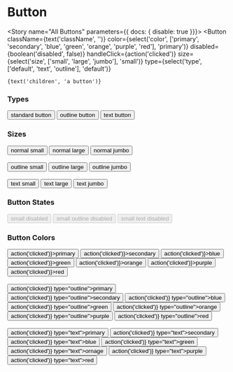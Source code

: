 

<Meta component={Button} title="Components/Atoms/Button" />

# Button
<Description of={Button} />
<Props of={Button} />

<Story name="All Buttons" parameters={{ docs: { disable: true }}}>
  <Button
    className={text('className', '')}
    color={select('color', ['primary', 'secondary', 'blue', 'green', 'orange', 'purple', 'red'], 'primary')}
    disabled={boolean('disabled', false)}
    handleClick={action('clicked')}
    size={select('size', ['small', 'large', 'jumbo'], 'small')}
    type={select('type', ['default', 'text', 'outline'], 'default')}
  >
    {text('children', 'a button')}
  </Button>
</Story>

### Types
<Preview>
  <Story name="Button Types">
    <div>
      <Button handleClick={action('clicked')}>standard button</Button>
      <Button handleClick={action('clicked')} type="outline">outline button</Button>
      <Button handleClick={action('clicked')} type="text">text button</Button>
    </div>
  </Story>
</Preview>

### Sizes
<Preview>
  <Story name="Button Sizes">
    <div>
      <div>
        <Button handleClick={action('clicked')} size="small">normal small</Button>
        <Button handleClick={action('clicked')} size="large">normal large</Button>
        <Button handleClick={action('clicked')} size="jumbo">normal jumbo</Button>
      </div>
      <br />
      <div>
        <Button handleClick={action('clicked')} size="small" type="outline">outline small</Button>
        <Button handleClick={action('clicked')} size="large" type="outline">outline large</Button>
        <Button handleClick={action('clicked')} size="jumbo" type="outline">outline jumbo</Button>
      </div>
      <br />
      <div>
        <Button handleClick={action('clicked')} size="small" type="text">text small</Button>
        <Button handleClick={action('clicked')} size="large" type="text">text large</Button>
        <Button handleClick={action('clicked')} size="jumbo" type="text">text jumbo</Button>
      </div>
    </div>
  </Story>
</Preview>

### Button States
<Preview>
  <Story name="Button States">
    <div>
      <Button handleClick={action('clicked')} disabled>small disabled</Button>
      <Button handleClick={action('clicked')} type="outline" disabled>small outline disabled</Button>
      <Button handleClick={action('clicked')} type="text" disabled>small text disabled</Button>
    </div>
  </Story>
</Preview>

### Button Colors
<Preview>
  <Story name="Button Colors">
    <div>
      <div>
        <Button color="primary" handleClick={() => action('clicked')}>primary</Button>
        <Button color="secondary" handleClick={() => action('clicked')}>secondary</Button>
        <Button color="blue" handleClick={() => action('clicked')}>blue</Button>
        <Button color="green" handleClick={() => action('clicked')}>green</Button>
        <Button color="orange" handleClick={() => action('clicked')}>orange</Button>
        <Button color="purple" handleClick={() => action('clicked')}>purple</Button>
        <Button color="red" handleClick={() => action('clicked')}>red</Button>
      </div>
      <br />
      <div>
        <Button color="primary" handleClick={() => action('clicked')} type="outline">primary</Button>
        <Button color="secondary" handleClick={() => action('clicked')} type="outline">secondary</Button>
        <Button color="blue" handleClick={() => action('clicked')} type="outline">blue</Button>
        <Button color="green" handleClick={() => action('clicked')} type="outline">green</Button>
        <Button color="orange" handleClick={() => action('clicked')} type="outline">orange</Button>
        <Button color="purple" handleClick={() => action('clicked')} type="outline">purple</Button>
        <Button color="red" handleClick={() => action('clicked')} type="outline">red</Button>
      </div>
      <br />
      <div>
        <Button color="primary" handleClick={() => action('clicked')} type="text">primary</Button>
        <Button color="secondary" handleClick={() => action('clicked')} type="text">secondary</Button>
        <Button color="blue" handleClick={() => action('clicked')} type="text">blue</Button>
        <Button color="green" handleClick={() => action('clicked')} type="text">green</Button>
        <Button color="orange" handleClick={() => action('clicked')} type="text">ornage</Button>
        <Button color="purple" handleClick={() => action('clicked')} type="text">purple</Button>
        <Button color="red" handleClick={() => action('clicked')} type="text">red</Button>
      </div>
    </div>
  </Story>
</Preview>

